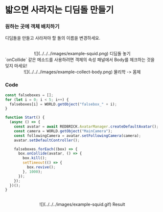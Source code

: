 
# 밟으면 사라지는 디딤돌 만들기

<Steps>

### 원하는 곳에 객체 배치하기

디딤돌을 만들고 사라져야 할 돌의 이름을 변경하세요.

<br />
<center>![](../../../images/example-squid.png) 디딤돌 놓기</center>

<Callout type="error" icon="‼️">
  `onCollide` 같은 메소드를 사용하려면 객체의 속성 패널에서 Body를 체크하는 것을
  잊지 마세요!
  <center>![](../../../images/example-collect-body.png) 물리학 -> 몸체</center>
</Callout>

### Code

```js showLineNumbers filename="PresetScript" {1-4, 13-19}
const falseboxes = [];
for (let i = 0; i < 5; i++) {
  falseboxes[i] = WORLD.getObject("falsebox_" + i);
}

function Start() {
  (async () => {
    const avatar = await REDBRICK.AvatarManager.createDefaultAvatar();
    const camera = WORLD.getObject("MainCamera");
    const followingCamera = avatar.setFollowingCamera(camera);
    avatar.setDefaultController();

    falseboxes.forEach((box) => {
      box.onCollide(avatar, () => {
        box.kill();
        setTimeout(() => {
          box.revive();
        }, 1000);
      });
    });
  })();
}
```

<br />
<center>![](../../../images/example-squid.gif) Result</center>
</Steps>
